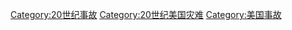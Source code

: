 [[Category:20世纪事故|Category:20世纪事故]]
[[Category:20世纪美国灾难|Category:20世纪美国灾难]]
[[Category:美国事故|Category:美国事故]]